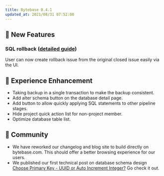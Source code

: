 ```yaml
---
title: Bytebase 0.4.1
updated_at: 2021/08/31 07:52:00
---
```



## 🚀 New Features

### SQL rollback ([detailed guide](https://docs.bytebase.com/use-bytebase/sql-review-interface/rollback-sql))

User can now create rollback issue from the original closed issue easily via the UI.

## 🎄 Experience Enhancement

- Taking backup in a single transaction to make the backup consistent.
- Add alter schema button on the database detail page.
- Add button to allow quickly applying SQL statements to other pipeline stages.
- Hide project quick action list for non-project member.
- Optimize database table list.

## 🎠 Community

- We have reworked our changelog and blog site to build directly on bytebase.com. This should offer a better browsing experience for our users.
- We published our first technical post on database schema design [Choose Primary Key - UUID or Auto Increment Integer?](https://www.bytebase.com/blog/choose-primary-key-uuid-or-auto-increment) Go check it out.

<InstallUpgrade />

